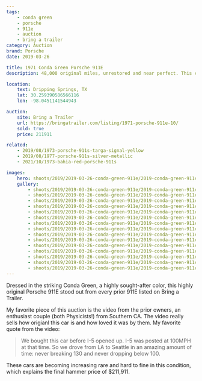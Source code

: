 ```yaml
---
tags:
    - conda green
    - porsche
    - 911e
    - auction
    - bring a trailer
category: Auction
brand: Porsche
date: 2019-03-26

title: 1971 Conda Green Porsche 911E
description: 48,000 original miles, unrestored and near perfect. This car fetches the highest price for a 911E Longhood on BaT, and it's worth every penny.

location:
    text: Dripping Springs, TX
    lat: 30.259390586566116
    lon: -98.0451141544943

auction:
    site: Bring a Trailer
    url: https://bringatrailer.com/listing/1971-porsche-911e-10/
    sold: true
    price: 211911

related:
    - 2019/08/1973-porsche-911s-targa-signal-yellow
    - 2019/08/1977-porsche-911s-silver-metallic
    - 2021/10/1973-bahia-red-porsche-911s

images:
    hero: shoots/2019/2019-03-26-conda-green-911e/2019-conda-green-911e_009.jpg
    gallery:
        - shoots/2019/2019-03-26-conda-green-911e/2019-conda-green-911e_001.jpg
        - shoots/2019/2019-03-26-conda-green-911e/2019-conda-green-911e_002.jpg
        - shoots/2019/2019-03-26-conda-green-911e/2019-conda-green-911e_003.jpg
        - shoots/2019/2019-03-26-conda-green-911e/2019-conda-green-911e_004.jpg
        - shoots/2019/2019-03-26-conda-green-911e/2019-conda-green-911e_005.jpg
        - shoots/2019/2019-03-26-conda-green-911e/2019-conda-green-911e_006.jpg
        - shoots/2019/2019-03-26-conda-green-911e/2019-conda-green-911e_007.jpg
        - shoots/2019/2019-03-26-conda-green-911e/2019-conda-green-911e_008.jpg
        - shoots/2019/2019-03-26-conda-green-911e/2019-conda-green-911e_009.jpg
        - shoots/2019/2019-03-26-conda-green-911e/2019-conda-green-911e_010.jpg
        - shoots/2019/2019-03-26-conda-green-911e/2019-conda-green-911e_011.jpg
        - shoots/2019/2019-03-26-conda-green-911e/2019-conda-green-911e_012.jpg
        - shoots/2019/2019-03-26-conda-green-911e/2019-conda-green-911e_013.jpg
        - shoots/2019/2019-03-26-conda-green-911e/2019-conda-green-911e_014.jpg
        - shoots/2019/2019-03-26-conda-green-911e/2019-conda-green-911e_015.jpg
---
```


Dressed in the striking Conda Green, a highly sought-after color, this highly original Porsche 911E stood out from every prior 911E listed on Bring a Trailer.

My favorite piece of this auction is the video from the prior owners, an enthusiast couple (both Physicists!) from Southern CA. The video really sells how origianl this car is and how loved it was by them. My favorite quote from the video:

> We bought this car before I-5 opened up. I-5 was posted at 100MPH at that time. So we drove from LA to Seattle in an amazing amount of time: never breaking 130 and never dropping below 100.

These cars are becoming increasing rare and hard to fine in this condition, which explains the final hammer price of $211,911.
